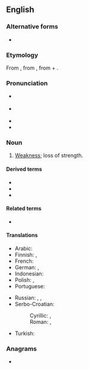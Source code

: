 ==English==
{{was wotd|2007|September|22}}

===Alternative forms===
* {{alter|en|astheny||dated}}

===Etymology===
From {{bor|en|grc|ἀσθένεια}}, from {{m|grc|ἀσθενής||sick, weak}}, from {{m|grc|ἀ-||not, un-}} + {{m|grc|σθένος||strength}}.

===Pronunciation===
* {{a|GA}} {{IPA|en|/æsˈθi.ni.ə/}}
* {{a|RP}} {{IPA|en|/æsˈθiː.nɪə/}}
* {{audio|en|en-us-asthenia.ogg|Audio (US)}}
* {{rhymes|en|iːniə|s=4}}

===Noun===
{{en-noun|~}}

# {{lb|en|medicine}} [[weakness|Weakness]]; loss of strength.

====Derived terms====
* {{l|en|myasthenia}}
* {{l|en|neurasthenia}}
* {{l|en|neuromyasthenia}}

====Related terms====
* {{l|en|asthenic}}

====Translations====
{{trans-top|loss of strength}}
* Arabic: {{t|ar|ضَعْف|m}}
* Finnish: {{t|fi|astenia}}, {{t+|fi|voimattomuus}}
* French: {{t+|fr|asthénie|f}}
* German: {{t+|de|Asthenie|f}}, {{t|de|Körperschwäche|f}}
* Indonesian: {{t+|id|astenia}}
* Polish: {{t+|pl|astenia|f}}, {{t+|pl|astenia|f}}
* Portuguese: {{t+|pt|astenia|f}}
{{trans-mid}}
* Russian: {{t+|ru|сла́бость}}, {{t+|ru|астени́я}}, {{t+|ru|бесси́лие|n}}
* Serbo-Croatian:
*: Cyrillic: {{t|sh|астѐнија|f}}, {{t|sh|сла̏бо̄ст|f}}
*: Roman: {{t+|sh|astènija|f}}, {{t+|sh|slȁbōst|f}}
* Turkish: {{t+|tr|argınlık}}
{{trans-bottom}}

===Anagrams===
* {{anagrams|en|a=aaehinst|sheitaan}}